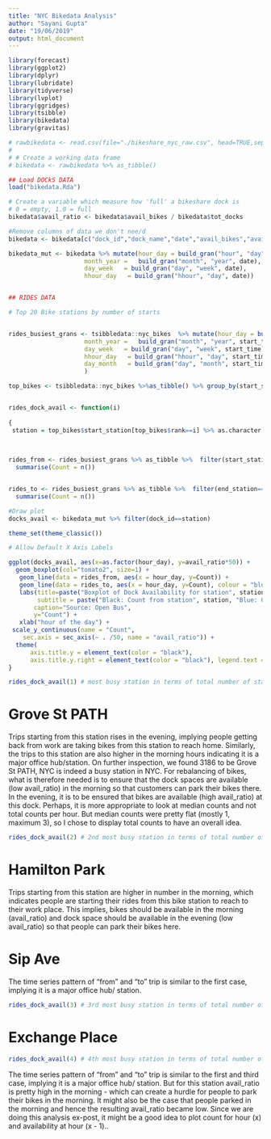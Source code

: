 ```yaml
---
title: "NYC Bikedata Analysis"
author: "Sayani Gupta"
date: "19/06/2019"
output: html_document
---
```


```r
library(forecast)
library(ggplot2)
library(dplyr)
library(lubridate)
library(tidyverse)
library(lvplot)
library(ggridges)
library(tsibble)
library(bikedata)
library(gravitas)
```


```r

# rawbikedata <- read.csv(file="./bikeshare_nyc_raw.csv", head=TRUE,sep="\t")
# 
# # Create a working data frame
# bikedata <- rawbikedata %>% as_tibble()

## Load DOCkS DATA
load("bikedata.Rda")

# Create a variable which measure how 'full' a bikeshare dock is
# 0 = empty, 1.0 = full
bikedata$avail_ratio <- bikedata$avail_bikes / bikedata$tot_docks

#Remove columns of data we don't nee/d
bikedata <- bikedata[c("dock_id","dock_name","date","avail_bikes","avail_docks", "tot_docks", "avail_ratio","X_lat", "X_long")]

bikedata_mut <- bikedata %>% mutate(hour_day = build_gran("hour", "day", date),
                     month_year =   build_gran("month", "year", date),
                     day_week   = build_gran("day", "week", date),
                     hhour_day   = build_gran("hhour", "day", date))


## RIDES DATA

# Top 20 Bike stations by number of starts


rides_busiest_grans <- tsibbledata::nyc_bikes  %>% mutate(hour_day = build_gran("hour", "day", start_time),
                     month_year =   build_gran("month", "year", start_time),
                     day_week   = build_gran("day", "week", start_time),
                     hhour_day   = build_gran("hhour", "day", start_time),
                     day_month   = build_gran("day", "month", start_time)
                     )

```

```r


top_bikes <- tsibbledata::nyc_bikes %>%as_tibble() %>% group_by(start_station) %>% summarise(count = n()) %>% arrange(-count) %>% mutate(rank = row_number())


rides_dock_avail <- function(i)
  
{
 station = top_bikes$start_station[top_bikes$rank==i] %>% as.character %>% as.numeric()

 
 
rides_from <- rides_busiest_grans %>% as_tibble %>%  filter(start_station==station) %>% group_by(hour_day) %>%
  summarise(Count = n())


rides_to <- rides_busiest_grans %>% as_tibble %>%  filter(end_station==station) %>% group_by(hour_day) %>%
  summarise(Count = n())

#Draw plot
docks_avail <- bikedata_mut %>% filter(dock_id==station)

theme_set(theme_classic())

# Allow Default X Axis Labels

ggplot(docks_avail, aes(x=as.factor(hour_day), y=avail_ratio*50)) +
  geom_boxplot(col="tomato2", size=1) + 
   geom_line(data = rides_from, aes(x = hour_day, y=Count)) +
   geom_line(data = rides_to, aes(x = hour_day, y=Count), colour = "blue") +
   labs(title=paste("Boxplot of Dock Availability for station", station), 
        subtitle = paste("Black: Count from station", station, "Blue: Count to station", station),
       caption="Source: Open Bus", 
       y="Count") + 
   xlab("hour of the day") + 
 scale_y_continuous(name = "Count", 
    sec.axis = sec_axis(~ . /50, name = "avail_ratio")) + 
  theme(
      axis.title.y = element_text(color = "black"),
      axis.title.y.right = element_text(color = "black"), legend.text =element_text( "grey(from), black(to)") ) 
}

```

```r
rides_dock_avail(1) # most busy station in terms of total number of start trips
```

# Grove St PATH

Trips starting from this station rises in the evening, implying people getting back from work are taking bikes from this station to reach home. Similarly, the trips to this station are also higher in the morning hours indicating it is a major office hub/station. On further inspection, we found 3186 to be Grove St PATH, NYC is indeed a busy station in NYC.
For rebalancing of bikes, what is therefore needed is to ensure that the dock spaces are available (low avail_ratio) in the morning so that customers can park their bikes there. In the evening, it is to be ensured that bikes are available (high avail_ratio) at this dock.
Perhaps, it is more appropriate to look at median counts and not total counts per hour. But median counts were pretty flat (mostly 1, maximum 3), so I chose to display total counts to have an overall idea.

```r

rides_dock_avail(2) # 2nd most busy station in terms of total number of start trips
```

# Hamilton Park

Trips starting from this station are higher in number in the morning, which indicates people are starting their rides from this bike station to reach to their work place. This implies, bikes should be available in the morning (avail_ratio) and dock space should be available in the evening (low avail_ratio) so that people can park their bikes here.

# Sip Ave

The time series pattern of "from" and "to" trip is similar to the first case, implying it is a major office hub/ station.

```r

rides_dock_avail(3) # 3rd most busy station in terms of total number of start trips
```


# Exchange Place

```r

rides_dock_avail(4) # 4th most busy station in terms of total number of start trips
```

The time series pattern of "from" and "to" trip is similar to the first and third case, implying it is a major office hub/ station. But for this station avail_ratio is pretty high in the morning - which can create a hurdle for people to park their bikes in the morning. It might also be the case that people parked in the morning and hence the resulting avail_ratio became low. Since we are doing this analysis ex-post, it might be a good idea to plot count for hour (x) and availability at hour (x - 1)..





